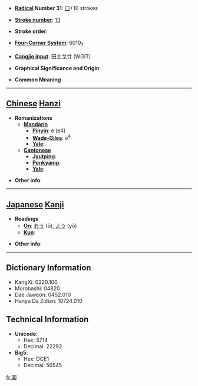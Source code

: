 * '''[[Wiktionary:Chinese radical index| Radical]] Number 31''': [[Wiktionary:Chinese radical index 囗|囗]]+10 strokes

* '''[[Wiktionary:Chinese total strokes index|Stroke number]]''': [[Wiktionary:Chinese total strokes index 13|13]]

* '''Stroke order''': 

* '''[[Wiktionary:Chinese four corner index|Four-Corner System]]''': 6010<sub>7</sub>

* '''[[Wiktionary:Chinese Cangjie index|Cangjie input]]''': 田土戈廿 (WGIT)

* '''Graphical Significance and Origin''': 

* '''Common Meaning'''

----

== [[Chinese]] [[Hanzi]] ==

* '''Romanizations'''
** '''[[Mandarin]]'''
*** '''[[Pinyin]]''': è (e4)
*** '''[[Wade-Giles]]''': o<sup>4</sup>
*** '''[[Yale]]''': 
** '''[[Cantonese]]'''
*** '''[[Jyutping]]''':
*** '''[[Penkyamp]]''': 
*** '''[[Yale]]''': 

* '''Other info''': 

----

== [[Japanese]] [[Kanji]] ==

* '''Readings'''
** '''[[On]]''': [[おう]] (ō), [[よう]] (yō)
** '''[[Kun]]''': 

* '''Other info''':  

----

== Dictionary Information ==

* KangXi: 0220.100
* Morobashi: 04820
* Dae Jaweon: 0452.010
* Hanyu Da Zidian: 10724.010

== Technical Information ==

* '''Unicode''':
** Hex: 5714
** Decimal: 22292
* '''Big5''':
** Hex: DCE1
** Decimal: 56545

[[fr:圔]]